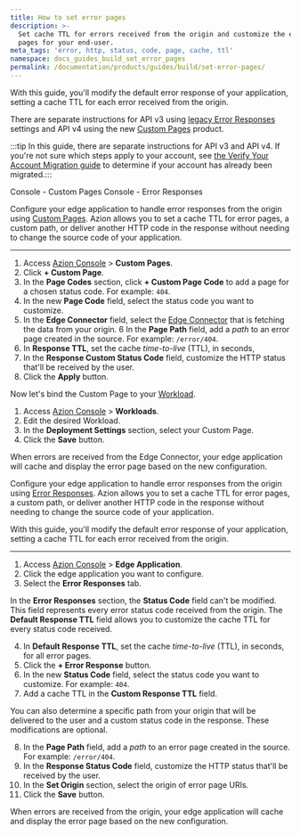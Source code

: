 ```yaml
---
title: How to set error pages
description: >-
  Set cache TTL for errors received from the origin and customize the error
  pages for your end-user.
meta_tags: 'error, http, status, code, page, cache, ttl'
namespace: docs_guides_build_set_error_pages
permalink: /documentation/products/guides/build/set-error-pages/
---
```




<Apiv4Rollout />

With this guide, you'll modify the default error response of your application, setting a cache TTL for each error received from the origin.

There are separate instructions for API v3 using [legacy Error Responses](/en/documentation/products/build/edge-application/error-responses/) settings and API v4 using the new [Custom Pages](/en/documentation/products/secure/custom-pages/) product.

:::tip
In this guide, there are separate instructions for API v3 and API v4. If you're not sure which steps apply to your account, see [the Verify Your Account Migration guide](/en/documentation/products/guides/verify-account-migration/) to determine if your account has already been migrated.:::

<Tabs client:visible>
    <Fragment slot="tab.consolecustompages">Console - Custom Pages</Fragment>
    <Fragment slot="tab.consoleerrorresponses">Console - Error Responses</Fragment>

<Fragment slot="panel.consolecustompages">

Configure your edge application to handle error responses from the origin using [Custom Pages](/en/documentation/products/secure/custom-pages/). Azion allows you to set a cache TTL for error pages, a custom path, or deliver another HTTP code in the response without needing to change the source code of your application.

---

1. Access [Azion Console](/en/documentation/products/guides/how-to-access-azion-console/) > **Custom Pages**.
2. Click **+ Custom Page**.
3. In the **Page Codes** section, click **+ Custom Page Code** to add a page for a chosen status code. For example: `404`.
4. In the new **Page Code** field, select the status code you want to customize.
5. In the **Edge Connector** field, select the [Edge Connector](/en/documentation/products/secure/edge-connector/) that is fetching the data from your origin. 
6 In the **Page Path** field, add a *path* to an error page created in the source. For example: `/error/404`.
1. In **Response TTL**, set the cache *time-to-live* (TTL), in seconds,
2. In the **Response Custom Status Code** field, customize the HTTP status that'll be received by the user.
3. Click the **Apply** button.

Now let's bind the Custom Page to your [Workload](/en/documentation/products/secure/workloads/).

1. Access [Azion Console](/en/documentation/products/guides/how-to-access-azion-console/) > **Workloads**.
2. Edit the desired Workload.
3. In the **Deployment Settings** section, select your Custom Page.
4. Click the **Save** button.

When errors are received from the Edge Connector, your edge application will cache and display the error page based on the new configuration.

</Fragment>

<Fragment slot="panel.consoleerrorresponses">

Configure your edge application to handle error responses from the origin using [Error Responses](/en/documentation/products/build/edge-application/error-responses/). Azion allows you to set a cache TTL for error pages, a custom path, or deliver another HTTP code in the response without needing to change the source code of your application.

With this guide, you'll modify the default error response of your application, setting a cache TTL for each error received from the origin.

---

1. Access [Azion Console](/en/documentation/products/guides/how-to-access-azion-console/) > **Edge Application**.
2. Click the edge application you want to configure.
3. Select the **Error Responses** tab.

In the **Error Responses** section, the **Status Code** field can't be modified. This field represents every error status code received from the origin. The **Default Response TTL** field allows you to customize the cache TTL for every status code received.

4. In **Default Response TTL**, set the cache *time-to-live* (TTL), in seconds, for all error pages.
5. Click the **+ Error Response** button.
6. In the new **Status Code** field, select the status code you want to customize. For example: `404`.
7. Add a cache TTL in the **Custom Response TTL** field.

You can also determine a specific path from your origin that will be delivered to the user and a custom status code in the response. These modifications are optional.

8. In the **Page Path** field, add a *path* to an error page created in the source. For example: `/error/404`.
9. In the **Response Status Code** field, customize the HTTP status that'll be received by the user.
10. In the **Set Origin** section, select the origin of error page URIs.
11. Click the **Save** button.

When errors are received from the origin, your edge application will cache and display the error page based on the new configuration.

</Fragment>
</Tabs>